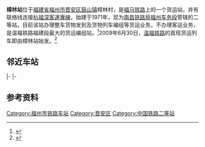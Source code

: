{{Infobox China railway station
|车站名称 = 樟林站
|图片 = 201508福州的樟林站.jpg
|图片介绍 = 樟林站内
|车站拼音 = Zhanglin
|英文名称 = Zhanglin Railway Station
|车站代码 = 34751<ref>{{cite book|title=中华人民共和国铁路车站代码（GB/T 10302-2010）|publisher=中国标准出版社|year=2010|isbn=155066140495|ignore-isbn-error=true|pages=46}}</ref>
|电报码 = ZLS
|拼音码 = ZLI
|车站类型 = 货运站
|始建时间 = 1971年
|开通运营 = 
|车站位置 = [[福建省|福建省]][[福州市|福州市]][[晋安区|晋安区]][[鼓山镇|鼓山镇]]樟林村
|坐标 = {{coord|26|5|5|N|119|21|40|E|display=inline,title}}
|归属 = [[南昌铁路局|南昌铁路局]][[福州车务段|福州车务段]]
|线路 = [[福马铁路|福马铁路]]、[[福连铁路|福连铁路]]（[[温福铁路|温福铁路]]联络线）、[[樟福铁路|樟福铁路]]（[[福厦铁路|福厦铁路]]联络线）
|车站等级 = [[二等站_(中国大陆)|二等站]]
|使用状态 = 使用中
|股道数目 = 
|正线 = 
|到发线 = 
|其它线 = 
|月台数目 = 
|侧式站台 = 
|岛式站台 = 
|站台面 = 
|网站 = 
|站线配置图 = 
}}
'''樟林站'''位于[[福建省|福建省]][[福州市|福州市]][[晋安区|晋安区]][[鼓山镇|鼓山镇]]樟林村，是[[福马铁路|福马铁路]]上的一个货运站，并有联络线连接[[杭福深客運專線|杭福深客運專線]]，始建于1971年，现为[[南昌铁路局|南昌铁路局]][[福州车务段|福州车务段]]管辖的二等站。目前该站办理整车货物发到及货物列车编组等货运业务，不办理客运业务，是温福铁路福建段最大的货运编组站。<ref>{{cite news|url=http://news.sina.com.cn/c/2006-12-28/025110877366s.shtml|title=一个车站82条轨道|publisher=[[海峡都市报|海峡都市报]]|date=2006-12-28|accessdate=2016-03-06|archive-date=2017-01-14|archive-url=https://web.archive.org/web/20170114121052/http://news.sina.com.cn/c/2006-12-28/025110877366s.shtml|dead-url=no}}</ref>2009年6月30日，[[温福铁路|温福铁路]]的首班货运列车即由樟林站始发。<ref>{{cite news|url=http://society.people.com.cn/GB/9566210.html|title=温福铁路福建段开通试运营|publisher=[[人民网|人民网]]|date=2009-06-30|accessdate=2016-03-06|archive-date=2017-01-14|archive-url=https://web.archive.org/web/20170114164900/http://society.people.com.cn/GB/9566210.html|dead-url=no}}</ref>

== 邻近车站 ==
{{start rail box|[[中国铁路|中国铁路]]}}
{{s-inop|[[福州东站|福州东站]]|{{站|福州}}方向}}
{{s-line|[[福马铁路|福马铁路]]<br />← 4km 樟林站 5km →}}
{{s-inop|[[魁岐站|魁岐站]]|{{站|马尾}}方向}}
|-
{{s-inop|[[福州站|福州站]]|{{站|福州}}方向|rows=2}}
{{s-line|福连铁路<br />{{0}}← 6km 樟林站 34km →}}
{{s-inop|[[连江站|连江站]]|温福线{{站|温州南}}方向}}
|-
{{s-line|樟福铁路<br />{{0}}← 6km 樟林站 11km →}}
{{s-inop|[[福州南站|福州南站]]|福厦线{{站|厦门}}方向}}
{{end box}}

== 参考资料 ==
{{reflist}}
{{Commonscat|Zhanglin Railway Station}}

{{福马铁路}}
{{温福铁路}}
{{福厦铁路}}

[[Category:福州市铁路车站|Category:福州市铁路车站]]
[[Category:晋安区|Category:晋安区]]
[[Category:中国铁路二等站|Category:中国铁路二等站]]